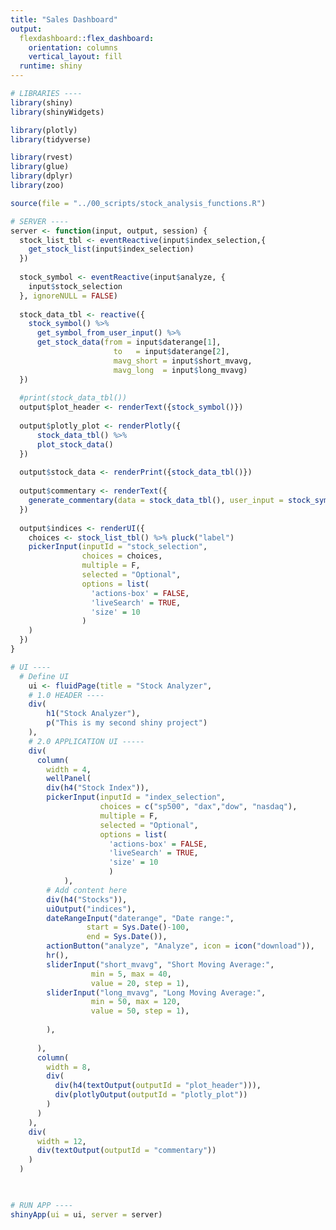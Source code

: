```yaml
---
title: "Sales Dashboard"
output: 
  flexdashboard::flex_dashboard:
    orientation: columns
    vertical_layout: fill
  runtime: shiny
---
```


```r

# LIBRARIES ----
library(shiny)
library(shinyWidgets)

library(plotly)
library(tidyverse)

library(rvest)
library(glue)
library(dplyr)
library(zoo)

source(file = "../00_scripts/stock_analysis_functions.R")
```


```r
# SERVER ----
server <- function(input, output, session) {
  stock_list_tbl <- eventReactive(input$index_selection,{
    get_stock_list(input$index_selection)
  })
  
  stock_symbol <- eventReactive(input$analyze, {
    input$stock_selection
  }, ignoreNULL = FALSE)
  
  stock_data_tbl <- reactive({
    stock_symbol() %>%
      get_symbol_from_user_input() %>% 
      get_stock_data(from = input$daterange[1], 
                       to   = input$daterange[2],
                       mavg_short = input$short_mvavg,
                       mavg_long  = input$long_mvavg)
  })
  
  #print(stock_data_tbl())
  output$plot_header <- renderText({stock_symbol()})
  
  output$plotly_plot <- renderPlotly({
      stock_data_tbl() %>%
      plot_stock_data()
  })
  
  output$stock_data <- renderPrint({stock_data_tbl()})
  
  output$commentary <- renderText({
    generate_commentary(data = stock_data_tbl(), user_input = stock_symbol())
  })
    
  output$indices <- renderUI({
    choices <- stock_list_tbl() %>% pluck("label")
    pickerInput(inputId = "stock_selection", 
                choices = choices,
                multiple = F,
                selected = "Optional",
                options = list(
                  'actions-box' = FALSE,
                  'liveSearch' = TRUE,
                  'size' = 10 
                )
    )
  })
}
```

```r
# UI ----
  # Define UI
    ui <- fluidPage(title = "Stock Analyzer",
    # 1.0 HEADER ----
    div(
        h1("Stock Analyzer"),
        p("This is my second shiny project")
    ),
    # 2.0 APPLICATION UI -----
    div(
      column(
        width = 4,
        wellPanel(
        div(h4("Stock Index")),
        pickerInput(inputId = "index_selection", 
                    choices = c("sp500", "dax","dow", "nasdaq"),
                    multiple = F,
                    selected = "Optional",
                    options = list(
                      'actions-box' = FALSE,
                      'liveSearch' = TRUE,
                      'size' = 10 
                      )
            ),
        # Add content here 
        div(h4("Stocks")),
        uiOutput("indices"),
        dateRangeInput("daterange", "Date range:",
                 start = Sys.Date()-100,
                 end = Sys.Date()),
        actionButton("analyze", "Analyze", icon = icon("download")),
        hr(),
        sliderInput("short_mvavg", "Short Moving Average:",
                  min = 5, max = 40,
                  value = 20, step = 1),
        sliderInput("long_mvavg", "Long Moving Average:",
                  min = 50, max = 120,
                  value = 50, step = 1),
        
        ),
        
      ), 
      column(
        width = 8,
        div(
          div(h4(textOutput(outputId = "plot_header"))),
          div(plotlyOutput(outputId = "plotly_plot"))
        )
      )
    ),
    div(
      width = 12,
      div(textOutput(outputId = "commentary"))
    )
  )

  
```



```r
# RUN APP ----
shinyApp(ui = ui, server = server)
```